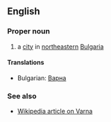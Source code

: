 ==English==

===Proper noun===

# a [[city]] in [[northeastern]] [[Bulgaria]]

====Translations====

*Bulgarian: [[Варна]]

===See also===

*[[en:Varna|Wikipedia article on Varna]]